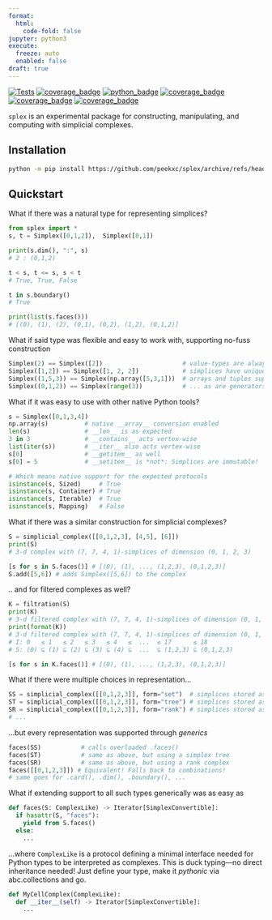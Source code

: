 ```yaml
---
format:
  html:
    code-fold: false
jupyter: python3
execute: 
  freeze: auto
  enabled: false
draft: true
---
```


[![Tests](https://github.com/peekxc/splex/actions/workflows/package.yml/badge.svg)](https://github.com/peekxc/splex/actions/workflows/package.yml)
[![coverage_badge](https://img.shields.io/endpoint?url=https://gist.githubusercontent.com/peekxc/ef42349965f40edf4232737026690c5f/raw/coverage_info.json)](https://coveralls.io/github/peekxc/splex)
[![python_badge](https://img.shields.io/badge/python-3.9%20%7C%203.10%20%7C%203.11-blue)](https://github.com/peekxc/splex/actions/workflows/python-package.yml)
[![coverage_badge](https://img.shields.io/github/actions/workflow/status/peekxc/splex/build-macos.yml?logo=apple&logoColor=white)](https://github.com/peekxc/splex/actions/workflows/build-macos.yml)
[![coverage_badge](https://img.shields.io/github/actions/workflow/status/peekxc/splex/build-windows.yml?logo=windows&logoColor=white)](https://github.com/peekxc/splex/actions/workflows/build-windows.yml)
[![coverage_badge](https://img.shields.io/github/actions/workflow/status/peekxc/splex/build-linux.yml?logo=linux&logoColor=white)](https://github.com/peekxc/splex/actions/workflows/build-linux.yml)

`splex` is an experimental package for constructing, manipulating, and computing with simplicial complexes.  

## Installation

```bash
python -m pip install https://github.com/peekxc/splex/archive/refs/heads/main.zip
```

## Quickstart 

What if there was a natural type for representing simplices? 
```python
from splex import * 
s, t = Simplex([0,1,2]),  Simplex([0,1])

print(s.dim(), ":", s)
# 2 : (0,1,2)

t < s, t <= s, s < t
# True, True, False

t in s.boundary()
# True 

print(list(s.faces()))
# [(0), (1), (2), (0,1), (0,2), (1,2), (0,1,2)]
```

What if said type was flexible and easy to work with, supporting no-fuss construction

```python
Simplex(2) == Simplex([2])                      # value-types are always unboxed 
Simplex([1,2]) == Simplex([1, 2, 2])            # simplices have unique entries, are hashable 
Simplex((1,5,3)) == Simplex(np.array([5,3,1]))  # arrays and tuples supported out of the box 
Simplex((0,1,2)) == Simplex(range(3))           # ... as are generators, iterables, etc
```

What if it was easy to use with other native Python tools?
```python
s = Simplex([0,1,3,4])
np.array(s)          # native __array__ conversion enabled
len(s)               # __len__ is as expected 
3 in 3               # __contains__ acts vertex-wise
list(iter(s))        # __iter__ also acts vertex-wise
s[0]                 # __getitem__ as well 
s[0] = 5             # __setitem__ is *not*: Simplices are immutable!

# Which means native support for the expected protocols 
isinstance(s, Sized)     # True 
isinstance(s, Container) # True 
isinstance(s, Iterable)  # True 
isinstance(s, Mapping)   # False 
```

What if there was a similar construction for simplicial complexes?
```python
S = simplicial_complex([[0,1,2,3], [4,5], [6]])
print(S)
# 3-d complex with (7, 7, 4, 1)-simplices of dimension (0, 1, 2, 3)

[s for s in S.faces()] # [(0), (1), ..., (1,2,3), (0,1,2,3)]
S.add([5,6]) # adds Simplex([5,6]) to the complex 
```

.. and for filtered complexes as well?
```python
K = filtration(S)
print(K)
# 3-d filtered complex with (7, 7, 4, 1)-simplices of dimension (0, 1, 2, 3)
print(format(K))
# 3-d filtered complex with (7, 7, 4, 1)-simplices of dimension (0, 1, 2, 3)
# I: 0   ≤ 1   ≤ 2   ≤ 3   ≤ 4   ≤  ...  ≤ 17      ≤ 18       
# S: (0) ⊆ (1) ⊆ (2) ⊆ (3) ⊆ (4) ⊆  ...  ⊆ (1,2,3) ⊆ (0,1,2,3)

[s for s in K.faces()] # [(0), (1), ..., (1,2,3), (0,1,2,3)]
```

What if there were multiple choices in representation...


```python
SS = simplicial_complex([[0,1,2,3]], form="set")  # simplices stored as sets: simple and extensible
ST = simplicial_complex([[0,1,2,3]], form="tree") # simplices stored as nodes: efficient to modify and expand
SR = simplicial_complex([[0,1,2,3]], form="rank") # simplices stored as integers: cache efficient
# ... 
```

...but every representation was supported through _generics_


```python
faces(SS)           # calls overloaded .faces()
faces(ST)           # same as above, but using a simplex tree
faces(SR)           # same as above, but using a rank complex 
faces([[0,1,2,3]]) # Equivalent! Falls back to combinations! 
# same goes for .card(), .dim(), .boundary(), ...
```

What if extending support to all such types generically was as easy as

```python
def faces(S: ComplexLike) -> Iterator[SimplexConvertible]:
  if hasattr(S, "faces"):
    yield from S.faces()
  else:
    ...
```

...where `ComplexLike` is a protocol defining a minimal interface needed for Python types to be interpreted as complexes. 
This is duck typing---no direct inheritance needed! Just define your type, make it _pythonic_ via abc.collections and go. 


```python
def MyCellComplex(ComplexLike):
  def __iter__(self) -> Iterator[SimplexConvertible]:
    ...
```

<!-- Of course, if the types could be *narrowed* for highly performant, type-specific algorithms?

```python

``` 
-->

<!-- These are the goals of the `splex` package. Clean, extensible, performant.   -->

